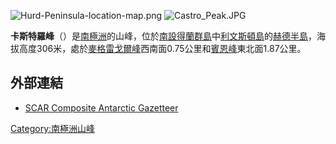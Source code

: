 [[Image:Hurd-Peninsula-location-map.png|thumb]]
[[Image:Castro_Peak.JPG|thumb]]

{{coord|62|42|19|S|60|23|54|W|display=title}}

'''卡斯特羅峰'''（{{lang-en|Castro Peak}}）是[[南極洲|南極洲]]的山峰，位於[[南設得蘭群島|南設得蘭群島]]中[[利文斯頓島|利文斯頓島]]的[[赫德半島|赫德半島]]，海拔高度306米，處於[[麥格雷戈爾峰|麥格雷戈爾峰]]西南面0.75公里和[[賓恩峰|賓恩峰]]東北面1.87公里。

==外部連結==
* [http://data.aad.gov.au/aadc/gaz/scar/ SCAR Composite Antarctic Gazetteer]{{WebCite|url=https://www.webcitation.org/5ug2CfC7m?url=http://data.aad.gov.au/aadc/gaz/scar/ |date=20101202140255 |dateformat=iso }}

{{Antarctica-geo-stub}}
[[Category:南極洲山峰|Category:南極洲山峰]]